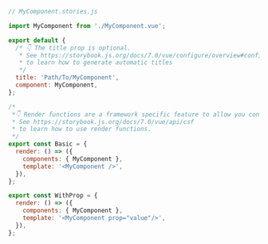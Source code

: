 ```js
// MyComponent.stories.js

import MyComponent from './MyComponent.vue';

export default {
  /* 👇 The title prop is optional.
   * See https://storybook.js.org/docs/7.0/vue/configure/overview#configure-story-loading
   * to learn how to generate automatic titles
   */
  title: 'Path/To/MyComponent',
  component: MyComponent,
};

/*
 *👇 Render functions are a framework specific feature to allow you control on how the component renders.
 * See https://storybook.js.org/docs/7.0/vue/api/csf
 * to learn how to use render functions.
 */
export const Basic = {
  render: () => ({
    components: { MyComponent },
    template: '<MyComponent />',
  }),
};

export const WithProp = {
  render: () => ({
    components: { MyComponent },
    template: '<MyComponent prop="value"/>',
  }),
};
```
